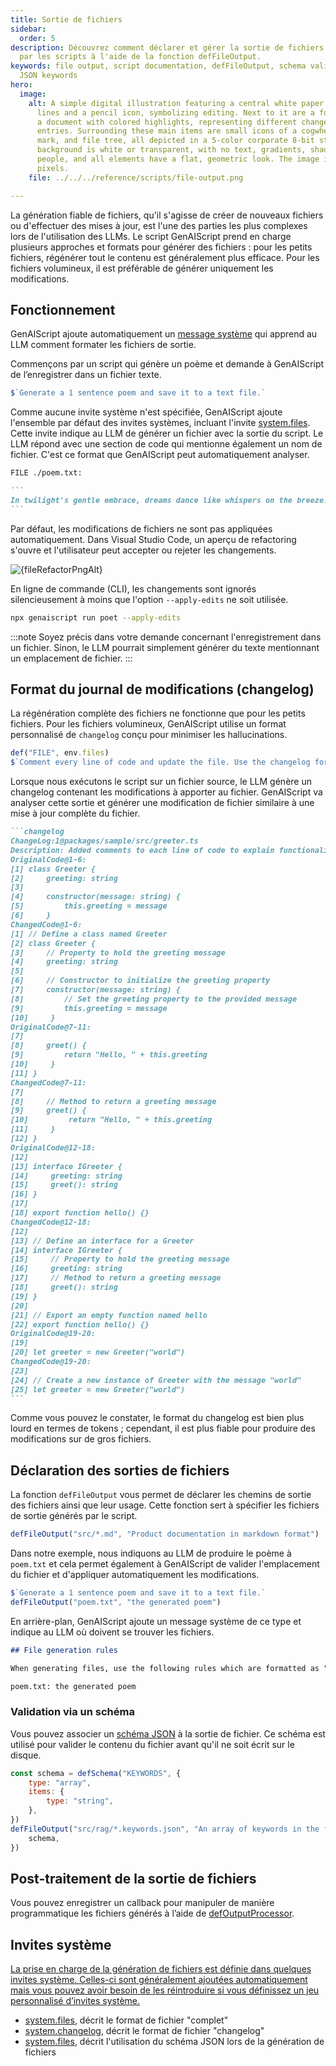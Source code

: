 ```yaml
---
title: Sortie de fichiers
sidebar:
  order: 5
description: Découvrez comment déclarer et gérer la sortie de fichiers générés
  par les scripts à l'aide de la fonction defFileOutput.
keywords: file output, script documentation, defFileOutput, schema validation,
  JSON keywords
hero:
  image:
    alt: A simple digital illustration featuring a central white paper with code
      lines and a pencil icon, symbolizing editing. Next to it are a folder and
      a document with colored highlights, representing different changelog
      entries. Surrounding these main items are small icons of a cogwheel, check
      mark, and file tree, all depicted in a 5-color corporate 8-bit style. The
      background is white or transparent, with no text, gradients, shadows, or
      people, and all elements have a flat, geometric look. The image is 128x128
      pixels.
    file: ../../../reference/scripts/file-output.png

---
```



La génération fiable de fichiers, qu'il s'agisse de créer de nouveaux fichiers ou d'effectuer des mises à jour, est l'une des parties les plus complexes lors de l'utilisation des LLMs. Le script GenAIScript prend en charge plusieurs approches et formats pour générer des fichiers : pour les petits fichiers, régénérer tout le contenu est généralement plus efficace.
Pour les fichiers volumineux, il est préférable de générer uniquement les modifications.

## Fonctionnement

GenAIScript ajoute automatiquement un [message système](../../../reference/reference/scripts/system#systemfiles/) qui apprend au LLM comment formater les fichiers de sortie.

Commençons par un script qui génère un poème et demande à GenAIScript de l’enregistrer dans un fichier texte.

```js title="poet.genai.mjs"
$`Generate a 1 sentence poem and save it to a text file.`
```

Comme aucune invite système n'est spécifiée, GenAIScript ajoute l'ensemble par défaut des invites systèmes, incluant l'invite [system.files](#system). Cette invite indique au LLM de générer un fichier avec la sortie du script.
Le LLM répond avec une section de code qui mentionne également un nom de fichier. C'est ce format que GenAIScript peut automatiquement analyser.

````md wrap
FILE ./poem.txt:

```
In twilight's gentle embrace, dreams dance like whispers on the breeze.
```
````

Par défaut, les modifications de fichiers ne sont pas appliquées automatiquement. Dans Visual Studio Code, un aperçu de refactoring s'ouvre et l'utilisateur peut accepter ou rejeter les changements.

<Image src={fileRefactorPng} alt={fileRefactorPngAlt} loading="lazy" />

En ligne de commande (CLI), les changements sont ignorés silencieusement à moins que l'option `--apply-edits` ne soit utilisée.

```sh
npx genaiscript run poet --apply-edits
```

:::note
Soyez précis dans votre demande concernant l'enregistrement dans un fichier. Sinon, le LLM pourrait simplement générer du texte mentionnant un emplacement de fichier.
:::

## Format du journal de modifications (changelog)

La régénération complète des fichiers ne fonctionne que pour les petits fichiers.
Pour les fichiers volumineux, GenAIScript utilise un format personnalisé de `changelog` conçu pour minimiser les hallucinations.

```js title="commenter.genai.mjs" "changelog"
def("FILE", env.files)
$`Comment every line of code and update the file. Use the changelog format.`
```

Lorsque nous exécutons le script sur un fichier source, le LLM génère un changelog contenant les modifications à apporter au fichier.
GenAIScript va analyser cette sortie et générer une modification de fichier similaire à une mise à jour complète du fichier.

````md wrap
```changelog
ChangeLog:1@packages/sample/src/greeter.ts
Description: Added comments to each line of code to explain functionality.
OriginalCode@1-6:
[1] class Greeter {
[2]     greeting: string
[3]
[4]     constructor(message: string) {
[5]         this.greeting = message
[6]     }
ChangedCode@1-6:
[1] // Define a class named Greeter
[2] class Greeter {
[3]     // Property to hold the greeting message
[4]     greeting: string
[5]
[6]     // Constructor to initialize the greeting property
[7]     constructor(message: string) {
[8]         // Set the greeting property to the provided message
[9]         this.greeting = message
[10]     }
OriginalCode@7-11:
[7]
[8]     greet() {
[9]         return "Hello, " + this.greeting
[10]     }
[11] }
ChangedCode@7-11:
[7]
[8]     // Method to return a greeting message
[9]     greet() {
[10]         return "Hello, " + this.greeting
[11]     }
[12] }
OriginalCode@12-18:
[12]
[13] interface IGreeter {
[14]     greeting: string
[15]     greet(): string
[16] }
[17]
[18] export function hello() {}
ChangedCode@12-18:
[12]
[13] // Define an interface for a Greeter
[14] interface IGreeter {
[15]     // Property to hold the greeting message
[16]     greeting: string
[17]     // Method to return a greeting message
[18]     greet(): string
[19] }
[20]
[21] // Export an empty function named hello
[22] export function hello() {}
OriginalCode@19-20:
[19]
[20] let greeter = new Greeter("world")
ChangedCode@19-20:
[23]
[24] // Create a new instance of Greeter with the message "world"
[25] let greeter = new Greeter("world")
```
````

Comme vous pouvez le constater, le format du changelog est bien plus lourd en termes de tokens ; cependant, il est plus fiable pour produire des modifications sur de gros fichiers.

## Déclaration des sorties de fichiers

La fonction `defFileOutput` vous permet de déclarer les chemins de sortie des fichiers ainsi que leur usage. Cette fonction sert à spécifier les fichiers de sortie générés par le script.

```js wrap
defFileOutput("src/*.md", "Product documentation in markdown format")
```

Dans notre exemple, nous indiquons au LLM de produire le poème à `poem.txt` et cela permet également à GenAIScript de valider l'emplacement du fichier et d'appliquer automatiquement les modifications.

```js
$`Generate a 1 sentence poem and save it to a text file.`
defFileOutput("poem.txt", "the generated poem")
```

En arrière-plan, GenAIScript ajoute un message système de ce type et indique au LLM où doivent se trouver les fichiers.

```md wrap
## File generation rules

When generating files, use the following rules which are formatted as "file glob: description":

poem.txt: the generated poem
```

### Validation via un schéma

Vous pouvez associer un [schéma JSON](../../../reference/reference/scripts/schemas/) à la sortie de fichier. Ce schéma est utilisé pour valider le contenu du fichier avant qu'il ne soit écrit sur le disque.

```js "schema"
const schema = defSchema("KEYWORDS", {
    type: "array",
    items: {
        type: "string",
    },
})
defFileOutput("src/rag/*.keywords.json", "An array of keywords in the file", {
    schema,
})
```

## Post-traitement de la sortie de fichiers

Vous pouvez enregistrer un callback pour manipuler de manière programmatique les fichiers générés
à l’aide de [defOutputProcessor](../../../reference/reference/scripts/custom-output/).

## Invites système <a href="" id="system" />

La prise en charge de la génération de fichiers est définie dans quelques invites système. Celles-ci sont généralement ajoutées automatiquement mais vous pouvez avoir besoin de les réintroduire si vous définissez un jeu personnalisé d’invites système.

* [system.files](../../../reference/reference/scripts/system#systemfiles/), décrit le format de fichier "complet"
* [system.changelog](../../../reference/reference/scripts/system#systemchangelog/), décrit le format de fichier "changelog"
* [system.files](../../../reference/reference/scripts/system#systemfiles_schema/), décrit l'utilisation du schéma JSON lors de la génération de fichiers
